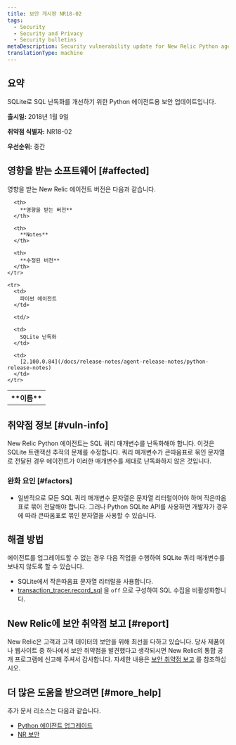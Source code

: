```yaml
---
title: 보안 게시판 NR18-02
tags:
  - Security
  - Security and Privacy
  - Security bulletins
metaDescription: Security vulnerability update for New Relic Python agent.
translationType: machine
---
```


## 요약

SQLite로 SQL 난독화를 개선하기 위한 Python 에이전트용 보안 업데이트입니다.

**출시일:** 2018년 1월 9일

**취약점 식별자:** NR18-02

**우선순위:** 중간

## 영향을 받는 소프트웨어 [#affected]

영향을 받는 New Relic 에이전트 버전은 다음과 같습니다.

<table>
  <tbody>
    <tr>
      <th>
        **이름**
      </th>

      <th>
        **영향을 받는 버전**
      </th>

      <th>
        **Notes**
      </th>

      <th>
        **수정된 버전**
      </th>
    </tr>

    <tr>
      <td>
        파이썬 에이전트
      </td>

      <td/>

      <td>
        SQLite 난독화
      </td>

      <td>
        [2.100.0.84](/docs/release-notes/agent-release-notes/python-release-notes)
      </td>
    </tr>
  </tbody>
</table>

## 취약점 정보 [#vuln-info]

New Relic Python 에이전트는 SQL 쿼리 매개변수를 난독화해야 합니다. 이것은 SQLite 트랜잭션 추적의 문제를 수정합니다. 쿼리 매개변수가 큰따옴표로 묶인 문자열로 전달된 경우 에이전트가 이러한 매개변수를 제대로 난독화하지 않은 것입니다.

### 완화 요인 [#factors]

* 일반적으로 모든 SQL 쿼리 매개변수 문자열은 문자열 리터럴이어야 하며 작은따옴표로 묶어 전달해야 합니다. 그러나 Python SQLite API를 사용하면 개발자가 경우에 따라 큰따옴표로 묶인 문자열을 사용할 수 있습니다.

## 해결 방법

에이전트를 업그레이드할 수 없는 경우 다음 작업을 수행하여 SQLite 쿼리 매개변수를 보내지 않도록 할 수 있습니다.

* SQLite에서 작은따옴표 문자열 리터럴을 사용합니다.
* [transaction_tracer.record_sql](/docs/agents/python-agent/configuration/python-agent-configuration#txn-tracer-settings) 을 `off` 으로 구성하여 SQL 수집을 비활성화합니다.

## New Relic에 보안 취약점 보고 [#report]

New Relic은 고객과 고객 데이터의 보안을 위해 최선을 다하고 있습니다. 당사 제품이나 웹사이트 중 하나에서 보안 취약점을 발견했다고 생각되시면 New Relic의 통합 공개 프로그램에 신고해 주셔서 감사합니다. 자세한 내용은 [보안 취약점 보고](/docs/security/new-relic-security/data-privacy/reporting-security-vulnerabilities) 를 참조하십시오.

## 더 많은 도움을 받으려면 [#more_help]

추가 문서 리소스는 다음과 같습니다.

* [Python 에이전트 업그레이드](/docs/agents/python-agent/installation-configuration/upgrade-python-agent)
* [NR 보안](https://newrelic.com/security)